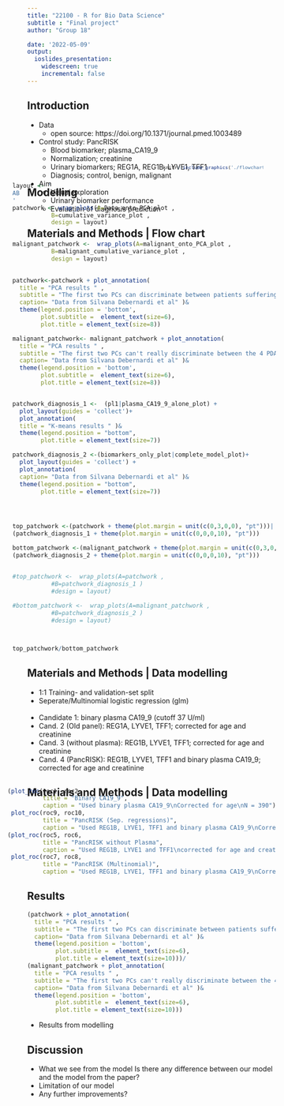 ```yaml
---
title: "22100 - R for Bio Data Science"
subtitle : "Final project"
author: "Group 18"

date: '2022-05-09'
output: 
  ioslides_presentation:
    widescreen: true
    incremental: false
---
```

<style>
slides > slide {
color: #515151;
}
</style>

## Introduction
- Data
  - open source: https://doi.org/10.1371/journal.pmed.1003489
  
- Control study: PancRISK
  - Blood biomarker; plasma_CA19_9
  - Normalization; creatinine
  - Urinary biomarkers; REG1A, REG1B, LYVE1, TFF1
  - Diagnosis; control, benign, malignant

- Aim
  - Visual exploration
  - Urinary biomarker performance
  - Evaluation of diagnosis prediction

## Materials and Methods | Flow chart
<style>
slides > slide {
  background: linear-gradient(#ffffff, #ffffff 85%, #ffffff);
  background-color: white;
  }
</style>

<div style = "margin-top: -170px; margin-left: 250px; scale: 80%;">
```r
knitr::include_graphics('./flowchart.png')
```
</div>

## Modelling 
<style>
slides > slide {
  background: linear-gradient(#ffffff, #ffffff 85%, #ffffff);
  background-color: white;
  }
</style>
 

<div style = "margin-top: -50px; margin-left: -30px; scale: 100%;">
```r


layout <- '
AB
'
patchwork <- wrap_plots(A=Data_onto_PCA_plot ,
           B=cumulative_variance_plot ,
           design = layout)
           

malignant_patchwork <-  wrap_plots(A=malignant_onto_PCA_plot ,
           B=malignant_cumulative_variance_plot ,
           design = layout)
  

patchwork<-patchwork + plot_annotation(
  title = "PCA results " ,
  subtitle = "The first two PCs can discriminate between patients suffering from PC from the control and benign diagnosed ones  ",
  caption= "Data from Silvana Debernardi et al" )& 
  theme(legend.position = 'bottom',
        plot.subtitle =  element_text(size=6),
        plot.title = element_text(size=8))

malignant_patchwork<- malignant_patchwork + plot_annotation(
  title = "PCA results " ,
  subtitle = "The first two PCs can't really discriminate between the 4 PDAC stages ",
  caption= "Data from Silvana Debernardi et al" )& 
  theme(legend.position = 'bottom',
        plot.subtitle =  element_text(size=6),
        plot.title = element_text(size=8))


patchwork_diagnosis_1 <-  (pl1|plasma_CA19_9_alone_plot) +
  plot_layout(guides = 'collect')+ 
  plot_annotation(
  title = "K-means results " )&
  theme(legend.position = "bottom",
        plot.title = element_text(size=7))

patchwork_diagnosis_2 <-(biomarkers_only_plot|complete_model_plot)+ 
  plot_layout(guides = 'collect') + 
  plot_annotation(
  caption= "Data from Silvana Debernardi et al" )&
  theme(legend.position = "bottom",
        plot.title = element_text(size=7))




top_patchwork <-(patchwork + theme(plot.margin = unit(c(0,3,0,0), "pt")))|
(patchwork_diagnosis_1 + theme(plot.margin = unit(c(0,0,0,10), "pt")))

bottom_patchwork <-(malignant_patchwork + theme(plot.margin = unit(c(0,3,0,0), "pt")))|
(patchwork_diagnosis_2 + theme(plot.margin = unit(c(0,0,0,10), "pt")))


#top_patchwork <-  wrap_plots(A=patchwork ,
           #B=patchwork_diagnosis_1 )
           #design = layout)
  
#bottom_patchwork <-  wrap_plots(A=malignant_patchwork ,
           #B=patchwork_diagnosis_2 )
           #design = layout)



top_patchwork/bottom_patchwork 


```
</div>

## Materials and Methods | Data modelling

- 1:1 Training- and validation-set split
- Seperate/Multinomial logistic regression (glm)
<br/><br/>
- Candidate 1: binary plasma CA19_9 (cutoff 37 U/ml)
- Cand. 2 (Old panel): REG1A, LYVE1, TFF1; corrected for age and creatinine
- Cand. 3 (without plasma): REG1B, LYVE1, TFF1; corrected for age and creatinine
- Cand. 4 (PancRISK): REG1B, LYVE1, TFF1 and binary plasma CA19_9; corrected for age and creatinine

## Materials and Methods | Data modelling
<style>
slides > slide {
  background: linear-gradient(#ffffff, #ffffff 85%, #ffffff);
  background-color: white;
  }
  
</style>
<div style = "margin-top: -40px; margin-left: -40px;">
```r
(plot_roc(roc1, roc2, 
          title = "Binary CA19_9",
          caption = "Used binary plasma CA19_9\nCorrected for age\nN = 390") + 
 plot_roc(roc9, roc10, 
          title = "PancRISK (Sep. regressions)",
          caption = "Used REG1B, LYVE1, TFF1 and binary plasma CA19_9\nCorrected for age and creatinine\nN = 590\nSeperate regressions for contrasts:\nControl vs. Benign and Benign vs. Malignant")) /
(plot_roc(roc5, roc6, 
          title = "PancRISK without Plasma",
          caption = "Used REG1B, LYVE1 and TFF1\ncorrected for age and creatinine\nN = 590") + 
 plot_roc(roc7, roc8, 
          title = "PancRISK (Multinomial)",
          caption = "Used REG1B, LYVE1, TFF1 and binary plasma CA19_9\nCorrected for age and creatinine\nN = 590\nMultinom regression contrast Control vs. Benign vs. Malignant"))
```
</div>

## Results
```r
(patchwork + plot_annotation(
  title = "PCA results " ,
  subtitle = "The first two PCs can discriminate between patients suffering from PC from the control and benign diagnosed ones  ",
  caption= "Data from Silvana Debernardi et al" )& 
  theme(legend.position = 'bottom',
        plot.subtitle =  element_text(size=6),
        plot.title = element_text(size=10)))/
(malignant_patchwork + plot_annotation(
  title = "PCA results " ,
  subtitle = "The first two PCs can't really discriminate between the 4 PDAC stages ",
  caption= "Data from Silvana Debernardi et al" )& 
  theme(legend.position = 'bottom',
        plot.subtitle =  element_text(size=6),
        plot.title = element_text(size=10)))
```

- Results from modelling

## Discussion

- What we see from the model Is there any difference between our model and the model from the paper? 
- Limitation of our model 
- Any further improvements?